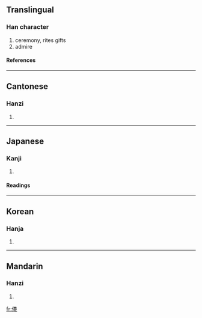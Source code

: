 {{see|仪}}

==Translingual==
===Han character===
{{Han char|rn=9|rad=人|as=13|sn=15|four=2825<sub>3</sub>|canj=人廿土戈 (OTGI)}}
# ceremony, rites gifts
# admire
====References====
{{Han ref|kx=0118.210|dkj=01172|dj=0251.050|hdz=10228.020|uh=5100|ud=20736|bh=BBF6|bd=48118}}
----
==Cantonese==
===Hanzi===
{{yue-hanzi|jyut=|y=yi4}}
# {{defn|Cantonese}}
----
==Japanese==
===Kanji===
{{ja-kanji|grade=c|rs=人13}}
# {{defn|Japanese}}
====Readings====
{{ja-readings|on=[[ぎ]] (gi)|kun=[[よい]] (yoi), [[のり]] (nori)}}
----
==Korean==
===Hanja===
{{ko-hanja|hangeul=의|rv=ui|mr=ŭi}}
# {{defn|Korean}}
----
==Mandarin==
===Hanzi===
{{cmn-hanzi|sim=仪|pin=[[yí]] (yi2)|wg=i<sup>2</sup>}}
# {{defn|Mandarin}}

[[fr:儀]]